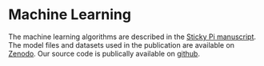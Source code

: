 # Machine Learning{#ml -}

The machine learning algorithms are described in the [Sticky Pi manuscript](`r PUBLICATION_URL`).
The model files and datasets used in the publication are available on [Zenodo](https://zenodo.org/record/4680119).
Our source code is publically available on [github](https://github.com/sticky-pi/sticky-pi-ml).
